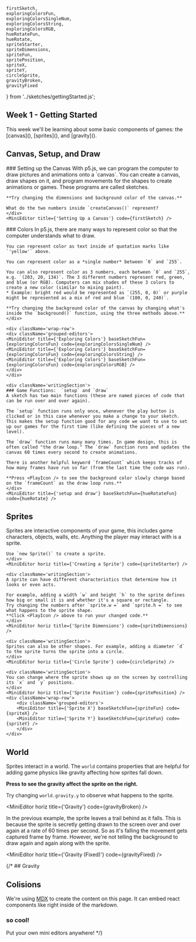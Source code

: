    firstSketch, 
    exploringColorsFun,
    exploringColorsSingleNum, 
    exploringColorsString,
    exploringColorsRGB,
    hueRotateFun,  
    hueRotate,
    spriteStarter, 
    spriteDimensions,
    spriteFun,
    spritePosition,
    spriteX,
    spriteY, 
    circleSprite, 
    gravityBroken, 
    gravityFixed
} from '../sketches/gettingStarted.js';

## Week 1 - Getting Started

<span className='text-center'>
This week we'll be learning about some basic components of games: the [canvas](), [sprites](), and [gravity]().
</span>

## Canvas, Setup, and Draw
<div className='wrap-row two-col'>
    <div className='writingSection'>
    ### Setting up the Canvas
    With p5.js, we can program the computer to draw pictures and animations onto a `canvas`. You can create a canvas, draw shapes on it, and program movements for the shapes to create animations or games.
    These programs are called sketches.

    **Try changing the dimensions and background color of the canvas.**
    
    What do the two numbers inside `createCanvas()` represent?
    </div>
    <MiniEditor title={'Setting Up a Canvas'} code={firstSketch} />
</div>
<div className='wrap-row'>
    <div className='writingSection'>
    ### Colors
    In p5.js, there are many ways to represent color so that the computer understands what to draw.

    You can represent color as text inside of quotation marks like `'yellow'` above.

    You can represent color as a *single number* between `0` and `255`.

    You can also represent color as 3 numbers, each between `0` and `255`, e.g. `(203, 20, 134)`. The 3 different numbers represent red, green, and blue (or RGB). Computers can mix shades of these 3 colors to create a new color (similar to mixing paint).
    * Example: bright red would be represented as `(255, 0, 0)` or purple might be represented as a mix of red and blue `(180, 0, 240)`.

    **Try changing the background color of the canvas by changing what's inside the `background()` function, using the three methods above.**
    </div>

    <div className='wrap-row'>
    <div className='grouped-editors'>
    <MiniEditor title={'Exploring Colors'} baseSketchFun={exploringColorsFun} code={exploringColorsSingleNum} />
    <MiniEditor title={'Exploring Colors'} baseSketchFun={exploringColorsFun} code={exploringColorsString} />
    <MiniEditor title={'Exploring Colors'} baseSketchFun={exploringColorsFun} code={exploringColorsRGB} />
    </div>
    </div>
</div>

<div className='wrap-row two-col'>

    <div className='writingSection'>
    ### Game Functions:  `setup` and `draw`
    A sketch has two main functions (these are named pieces of code that can be run over and over again).

    The `setup` function runs only once, whenever the play button is clicked or in this case whenever you make a change to your sketch.
    This makes the setup function good for any code we want to use to set up our games for the first time (like defining the pieces of a new level).

    The `draw` function runs many many times. In game design, this is often called "the draw loop." The `draw` function runs and updates the canvas 60 times every second to create animations.

    There is another helpful keyword `frameCount` which keeps tracks of how many frames have run so far (from the last time the code was run).

    **Press <PlayIcon /> to see the background color slowly change based on the `frameCount` as the draw loop runs.**
    </div>
    <MiniEditor title={'setup and draw'} baseSketchFun={hueRotateFun} code={hueRotate} />
</div>

## Sprites
<div className='wrap-row half-row'>
    <div className='writingSection'>
    Sprites are interactive components of your game, this includes game characters, objects, walls, etc.
    Anything the player may interact with is a sprite.

    Use `new Sprite()` to create a sprite.
    </div>
    <MiniEditor horiz title={'Creating a Sprite'} code={spriteStarter} />

    <div className='writingSection'>
    A sprite can have different characteristics that determine how it looks or even acts.

    For example, adding a width `w` and height `h` to the sprite defines how big or small it is and whether it's a square or rectangle.
    Try changing the numbers after `sprite.w =` and `sprite.h =` to see what happens to the sprite shape.
    **Click <PlayIcon /> above to run your changed code.**
    </div>
    <MiniEditor horiz title={'Sprite Dimensions'} code={spriteDimensions} />

    <div className='writingSection'>
    Sprites can also be other shapes. For example, adding a diameter `d` to the sprite turns the sprite into a circle.
    </div>
    <MiniEditor horiz title={'Circle Sprite'} code={circleSprite} />

    <div className='writingSection'>
    You can change where the sprite shows up on the screen by controlling its `x` and `y` positions.
    </div>
    <MiniEditor horiz title={'Sprite Position'} code={spritePosition} />
    <div className='wrap-row'>
        <div className='grouped-editors'>
        <MiniEditor title={'Sprite X'} baseSketchFun={spriteFun} code={spriteX} />
        <MiniEditor title={'Sprite Y'} baseSketchFun={spriteFun} code={spriteY} />
        </div>
    </div>
</div>

## World
<div className='wrap-row'>
<div className='writingSection'>

Sprites interact in a world. The `world` contains properties that are helpful for adding game physics like gravity affecting how sprites fall down.

**Press <PlayIcon /> to see the gravity affect the sprite on the right.**

Try changing `world.gravity.y` to observe what happens to the sprite.
</div>

<MiniEditor horiz title={'Gravity'} code={gravityBroken} />

<div className='writingSection'>
In the previous example, the sprite leaves a trail behind as it falls. This is because the sprite is secretly getting drawn to the screen over and over again at a rate of 60 times per second. So as it's falling the movement gets captured frame by frame. However, we're not telling the background to draw again and again along with the sprite.
</div>

<MiniEditor horiz title={'Gravity (Fixed)'} code={gravityFixed} />
</div>

{/* ## Gravity



## Colisions

We're using [MDX](https://mdxjs.com) to create the content on this page. It can embed react components like 
right inside of the markdown.

### so cool!

Put your own mini editors anywhere!
<MiniEditor code={mouseCircles}/> */}